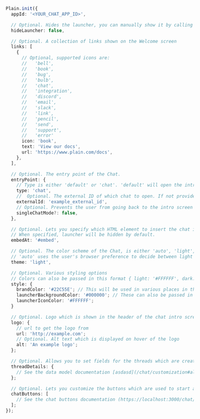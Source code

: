 ```typescript
Plain.init({
  appId: '<YOUR_CHAT_APP_ID>',

  // Optional. Hides the launcher, you can manually show it by calling `Plain.open()` (default: false)
  hideLauncher: false,

  // Optional. A collection of links shown on the Welcome screen
  links: [
    {
      // Optional, supported icons are:
      //   'bell',
      //   'book',
      //   'bug',
      //   'bulb',
      //   'chat',
      //   'integration',
      //   'discord',
      //   'email',
      //   'slack',
      //   'link',
      //   'pencil',
      //   'send',
      //   'support',
      //   'error'
      icon: 'book', 
      text: 'View our docs',
      url: 'https://www.plain.com/docs',
    },
  ],

  // Optional. The entry point of the Chat.
  entryPoint: {
    // Type is either 'default' or 'chat'. 'default' will open the intro screen, 'chat' opens up straight into a chat.
    type: 'chat',
    //  Optional. The external ID of which chat to open. If not provided it will default to the last conversation the user had
    externalId: 'example_external_id',
    // Optional. Prevents the user from going back to the intro screen to start a new chat
    singleChatMode?: false,
  },

  // Optional. Lets you specify which HTML element to insert the chat into.
  // When specified, launcher will be hidden by default.
  embedAt: '#embed',

  // Optional. The color scheme of the Chat, is either 'auto', 'light', or 'dark'
  // 'auto' uses the user's browser preference to decide between light and dark mode (default: 'auto')
  theme: 'light',

  // Optional. Various styling options
  // Colors can also be passed in this format { light: '#FFFFFF', dark: '#000000' }. Based on the theme chosen by you or browser preference
  style: {
    brandColor: '#22C55E'; // This will be used in various places in the chat widget such as the primary chat button and send message button
    launcherBackgroundColor: '#000000'; // These can also be passed in this format { light: '#FFFFFF', dark: '#000000' }
    launcherIconColor: '#FFFFFF';
  }

  // Optional. Logo which is shown in the header of the chat intro screen
  logo: {
    // url to get the logo from
    url: 'http://example.com';
    // Optional. Alt text which is displayed on hover of the logo
    alt: 'An example logo';
  };

  // Optional. Allows you to set fields for the threads which are created from chats
  threadDetails: {
    // See the data model documentation [asdasd](/chat/customization#all-threads) for more information on these fields
  };

  // Optional. Lets you customize the buttons which are used to start a new chat on the intro screen
  chatButtons: [
    // See the chat buttons documentation (https://localhost:3000/chat/customization#chat-buttons) for more information on these fields
  ];
});
```
